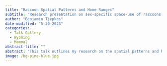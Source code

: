 ```yaml
---
title: "Raccoon Spatial Patterns and Home Ranges"
subtitle: "Research presentation on sex-specific space-use of raccoons in Laramie, WY."
author: "Benjamin Tjepkes"
date-modified: "5-20-2023"
categories:
  - Talk Gallery
  - Wyoming
  - Mammal
abstract-title: ""
abstract: "This talk outlines my research on the spatial patterns and home ranges of raccoons (*Procyon lotor*) in Laramie, Wyoming. It was presented at the UWSP College of Natural Resources Undergraduate Research Symposium and was in collaboration with the [Wyoming Raccoon Project](https://www.animalcognitionlab.org/wyoming-raccoon-project)."
image: /bg-pine-blue.jpg
---
```



